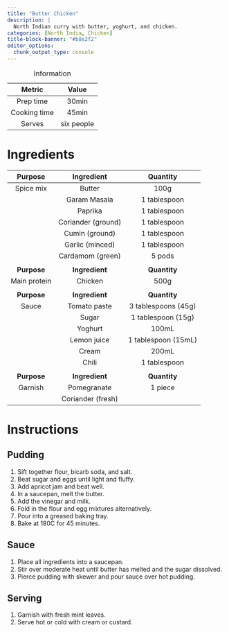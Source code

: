 ```yaml
---
title: "Butter Chicken"
description: |
  North Indian curry with butter, yoghurt, and chicken.
categories: [North India, Chicken]
title-block-banner: "#b8e2f2"
editor_options: 
  chunk_output_type: console
---
```


|    Metric    |   Value    |
|:------------:|:----------:|
|  Prep time   |   30min    |
| Cooking time |   45min    |
|    Serves    | six people |

: Information

# Ingredients

| **Purpose**  |   **Ingredient**   |    **Quantity**     |
|:------------:|:------------------:|:-------------------:|
|  Spice mix   |       Butter       |        100g         |
|              |    Garam Masala    |    1 tablespoon     |
|              |      Paprika       |    1 tablespoon     |
|              | Coriander (ground) |    1 tablespoon     |
|              |   Cumin (ground)   |    1 tablespoon     |
|              |  Garlic (minced)   |    1 tablespoon     |
|              |  Cardamom (green)  |       5 pods        |
|              |                    |                     |
| **Purpose**  |   **Ingredient**   |    **Quantity**     |
| Main protein |      Chicken       |        500g         |
|              |                    |                     |
| **Purpose**  |   **Ingredient**   |    **Quantity**     |
|    Sauce     |    Tomato paste    | 3 tablespoons (45g) |
|              |       Sugar        | 1 tablespoon (15g)  |
|              |      Yoghurt       |        100mL        |
|              |    Lemon juice     | 1 tablespoon (15mL) |
|              |       Cream        |        200mL        |
|              |       Chili        |    1 tablespoon     |
|              |                    |                     |
| **Purpose**  |   **Ingredient**   |    **Quantity**     |
|   Garnish    |    Pomegranate     |       1 piece       |
|              | Coriander (fresh)  |                     |

# Instructions

## Pudding

1.  Sift together flour, bicarb soda, and salt.
2.  Beat sugar and eggs until light and fluffy.
3.  Add apricot jam and beat well.
4.  In a saucepan, melt the butter.
5.  Add the vinegar and milk.
6.  Fold in the flour and egg mixtures alternatively.
7.  Pour into a greased baking tray.
8.  Bake at 180C for 45 minutes.

## Sauce

1.  Place all ingredients into a saucepan.
2.  Stir over moderate heat until butter has melted and the sugar dissolved.
3.  Pierce pudding with skewer and pour sauce over hot pudding.

## Serving

1.  Garnish with fresh mint leaves.
2.  Serve hot or cold with cream or custard.
